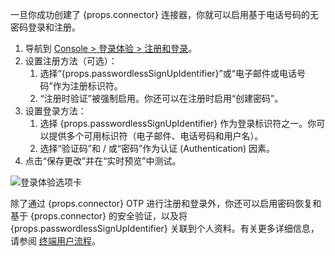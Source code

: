 
一旦你成功创建了 {props.connector} 连接器，你就可以启用基于电话号码的无密码登录和注册。

1. 导航到 [Console > 登录体验 > 注册和登录](https://cloud.logto.io/to/sign-in-experience/sign-up-and-sign-in)。
2. 设置注册方法（可选）：
   1. 选择“{props.passwordlessSignUpIdentifier}”或“电子邮件或电话号码”作为注册标识符。
   2. “注册时验证”被强制启用。你还可以在注册时启用“创建密码”。
3. 设置登录方法：
   1. 选择 {props.passwordlessSignUpIdentifier} 作为登录标识符之一。你可以提供多个可用标识符（电子邮件、电话号码和用户名）。
   2. 选择“验证码”和 / 或“密码”作为认证 (Authentication) 因素。
4. 点击“保存更改”并在“实时预览”中测试。

<img src={sieTabImage} alt="登录体验选项卡" />

除了通过 {props.connector} OTP 进行注册和登录外，你还可以启用密码恢复和基于 {props.connector} 的安全验证，以及将 {props.passwordlessSignUpIdentifier} 关联到个人资料。有关更多详细信息，请参阅 [终端用户流程](https://docs.logto.io/end-user-flows)。
